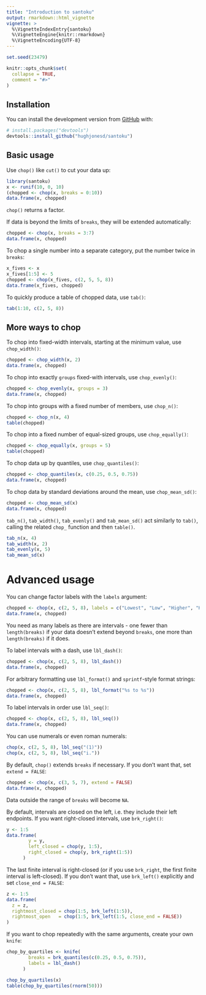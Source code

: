 ```yaml
---
title: "Introduction to santoku"
output: rmarkdown::html_vignette
vignette: >
  %\VignetteIndexEntry{santoku}
  %\VignetteEngine{knitr::rmarkdown}
  %\VignetteEncoding{UTF-8}
---
```


```r
set.seed(23479)

knitr::opts_chunk$set(
  collapse = TRUE,
  comment = "#>"
)
```


## Installation

You can install the development version from [GitHub](https://github.com/) with:

``` r
# install.packages("devtools")
devtools::install_github("hughjonesd/santoku")
```

## Basic usage

Use `chop()` like `cut()` to cut your data up:

```r
library(santoku)
x <- runif(10, 0, 10)
(chopped <- chop(x, breaks = 0:10))
data.frame(x, chopped)
```

`chop()` returns a factor.

If data is beyond the limits of `breaks`, they will be extended automatically:

```r
chopped <- chop(x, breaks = 3:7)
data.frame(x, chopped)
```

To chop a single number into a separate category, put the number twice in
`breaks`:

```r
x_fives <- x
x_fives[1:5] <- 5
chopped <- chop(x_fives, c(2, 5, 5, 8))
data.frame(x_fives, chopped)
```


To quickly produce a table of chopped data, use `tab()`:

```r
tab(1:10, c(2, 5, 8))
```

## More ways to chop

To chop into fixed-width intervals, starting at the minimum value, use
`chop_width()`:

```r
chopped <- chop_width(x, 2)
data.frame(x, chopped)
```

To chop into exactly `groups` fixed-with intervals, use `chop_evenly()`:

```r
chopped <- chop_evenly(x, groups = 3)
data.frame(x, chopped)
```

To chop into groups with a fixed number of members, use `chop_n()`:

```r
chopped <- chop_n(x, 4)
table(chopped)
```


To chop into a fixed number of equal-sized groups, use `chop_equally()`:

```r
chopped <- chop_equally(x, groups = 5)
table(chopped)
```


To chop data up by quantiles, use `chop_quantiles()`:

```r
chopped <- chop_quantiles(x, c(0.25, 0.5, 0.75))
data.frame(x, chopped)
```

To chop data by standard deviations around the mean, use `chop_mean_sd()`:

```r
chopped <- chop_mean_sd(x)
data.frame(x, chopped)
```

`tab_n()`, `tab_width()`, `tab_evenly()` and `tab_mean_sd()` act similarly to
`tab()`, calling the related `chop_` function and then `table()`.

```r
tab_n(x, 4)
tab_width(x, 2)
tab_evenly(x, 5)
tab_mean_sd(x)
```

# Advanced usage

You can change factor labels with the `labels` argument:

```r
chopped <- chop(x, c(2, 5, 8), labels = c("Lowest", "Low", "Higher", "Highest"))
data.frame(x, chopped)
```

You need as many labels as there are intervals - one fewer than `length(breaks)`
if your data doesn't extend beyond `breaks`, one more than `length(breaks)` if
it does.

To label intervals with a dash, use `lbl_dash()`:

```r
chopped <- chop(x, c(2, 5, 8), lbl_dash())
data.frame(x, chopped)
```

For arbitrary formatting use `lbl_format()` and `sprintf`-style format strings:

```r
chopped <- chop(x, c(2, 5, 8), lbl_format("%s to %s"))
data.frame(x, chopped)
```

To label intervals in order use `lbl_seq()`:

```r
chopped <- chop(x, c(2, 5, 8), lbl_seq())
data.frame(x, chopped)
```

You can use numerals or even roman numerals:

```r
chop(x, c(2, 5, 8), lbl_seq("(1)"))
chop(x, c(2, 5, 8), lbl_seq("i."))
```

By default, `chop()` extends `breaks` if necessary. If you don't want
that, set `extend = FALSE`:

```r
chopped <- chop(x, c(3, 5, 7), extend = FALSE)
data.frame(x, chopped)
```

Data outside the range of `breaks` will become `NA`.

By default, intervals are closed on the left, i.e. they include their left
endpoints. If you want right-closed intervals, use `brk_right()`:

```r
y <- 1:5
data.frame(
        y = y, 
        left_closed = chop(y, 1:5), 
        right_closed = chop(y, brk_right(1:5))
      )
```

The last finite interval is right-closed (or if you use `brk_right`, the first finite interval is left-closed). If you don't want that, use `brk_left()` explicitly and set `close_end = FALSE`:

```r
z <- 1:5
data.frame(
  z = z,
  rightmost_closed = chop(1:5, brk_left(1:5)),
  rightmost_open   = chop(1:5, brk_left(1:5, close_end = FALSE))
)

```


If you want to chop repeatedly with the same arguments, create your own
`knife`:

```r
chop_by_quartiles <- knife(
        breaks = brk_quantiles(c(0.25, 0.5, 0.75)), 
        labels = lbl_dash()
      )

chop_by_quartiles(x)
table(chop_by_quartiles(rnorm(50)))

```

